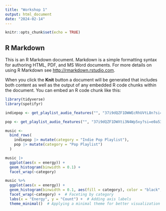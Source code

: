 ```yaml
---
title: "Workshop 1"
output: html_document
date: "2024-02-14"
---
```


```r
knitr::opts_chunk$set(echo = TRUE)
```

## R Markdown

This is an R Markdown document. Markdown is a simple formatting syntax for authoring HTML, PDF, and MS Word documents. For more details on using R Markdown see <http://rmarkdown.rstudio.com>.

When you click the **Knit** button a document will be generated that includes both content as well as the output of any embedded R code chunks within the document. You can embed an R code chunk like this:

```r
library(tidyverse)
library(spotifyr)

indiepop <- get_playlist_audio_features("", "37i9dQZF1DWWEcRhUVtL8n?si=8549c3d965e4458c&nd=1&dlsi=7e635eb660464a36")

pop <- get_playlist_audio_features("", "37i9dQZF1DWXti3N4Wp5xy?si=e0a5344cb1b545c5&nd=1&dlsi=61886b9565ee4c74")

music <-
  bind_rows(
    indiepop |> mutate(category = "Indie Pop Playlist"),
    pop |> mutate(category = "Pop Playlist")
  )

music |>
  ggplot(aes(x = energy)) +
  geom_histogram(binwidth = 0.1) +
  facet_wrap(~category)

music %>%
  ggplot(aes(x = energy)) +
  geom_histogram(binwidth = 0.1, aes(fill = category), color = "black", alpha = 0.7) +  # Adding fill color based on category
  facet_wrap(~category) +  # Faceting by category
  labs(x = "Energy", y = "Count") +  # Adding axis labels
  theme_minimal()  # Applying a minimal theme for better visualization
```

```r
```
